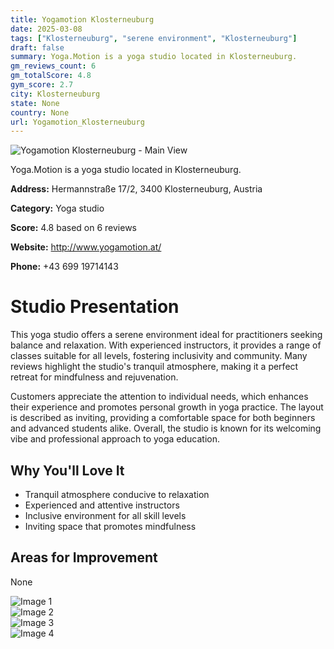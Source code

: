 ```yaml
---
title: Yogamotion Klosterneuburg
date: 2025-03-08
tags: ["Klosterneuburg", "serene environment", "Klosterneuburg"]  
draft: false
summary: Yoga.Motion is a yoga studio located in Klosterneuburg.
gm_reviews_count: 6
gm_totalScore: 4.8
gym_score: 2.7
city: Klosterneuburg
state: None
country: None
url: Yogamotion_Klosterneuburg
---
```


<div className="aspect-[16/9] relative my-8">
  <img 
    src="https://lh5.googleusercontent.com/p/AF1QipNA1HYjiu7OA_YhuX4EsMZVCeqH-ZacJW8RDlUw=w1920-h1080-k-no"
    alt="Yogamotion Klosterneuburg - Main View"
    className="object-cover absolute inset-0 w-full h-full rounded-lg"
  />
</div>

Yoga.Motion is a yoga studio located in Klosterneuburg.

**Address:** Hermannstraße 17/2, 3400 Klosterneuburg, Austria

**Category:** Yoga studio

**Score:** 4.8 based on 6 reviews

**Website:** http://www.yogamotion.at/

**Phone:** +43 699 19714143

# Studio Presentation

This yoga studio offers a serene environment ideal for practitioners seeking balance and relaxation. With experienced instructors, it provides a range of classes suitable for all levels, fostering inclusivity and community. Many reviews highlight the studio's tranquil atmosphere, making it a perfect retreat for mindfulness and rejuvenation.

Customers appreciate the attention to individual needs, which enhances their experience and promotes personal growth in yoga practice. The layout is described as inviting, providing a comfortable space for both beginners and advanced students alike. Overall, the studio is known for its welcoming vibe and professional approach to yoga education.

## Why You'll Love It

- Tranquil atmosphere conducive to relaxation
- Experienced and attentive instructors
- Inclusive environment for all skill levels
- Inviting space that promotes mindfulness

## Areas for Improvement

None

<div className="grid grid-cols-1 xl:grid-cols-2 gap-4 my-8">
<div className="aspect-[4/3] relative"><img src="https://lh5.googleusercontent.com/p/AF1QipOT_nhgVapyEkNjTfdfMrvPJ3SKMYHFptGznr-M=w1920-h1080-k-no" alt="Image 1" className="object-cover absolute inset-0 w-full h-full rounded-lg" /></div>
<div className="aspect-[4/3] relative"><img src="https://lh5.googleusercontent.com/p/AF1QipMi9PsPvINuZT_BO4xQF-oZvGfmctt4tYVjONXQ=w1920-h1080-k-no" alt="Image 2" className="object-cover absolute inset-0 w-full h-full rounded-lg" /></div>
<div className="aspect-[4/3] relative"><img src="https://lh5.googleusercontent.com/p/AF1QipNQfhxEsE3N-NJJYqbOzoQnvRXtUpVunR8MXisL=w1920-h1080-k-no" alt="Image 3" className="object-cover absolute inset-0 w-full h-full rounded-lg" /></div>
<div className="aspect-[4/3] relative"><img src="https://lh5.googleusercontent.com/p/AF1QipM1N159Tqhr1Bua1JTS6jKK58kr5Uj7LuUiLF_7=w1920-h1080-k-no" alt="Image 4" className="object-cover absolute inset-0 w-full h-full rounded-lg" /></div>
</div>